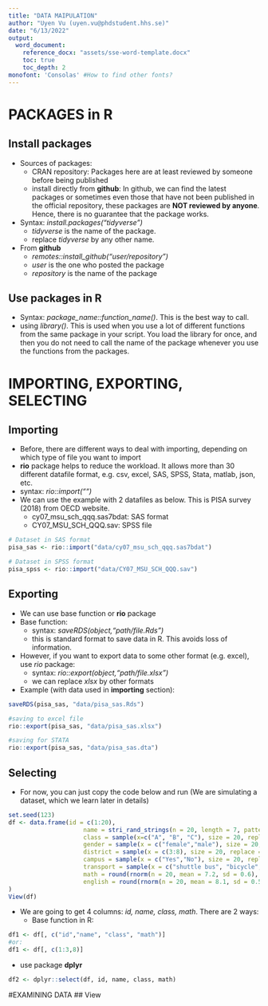 ```yaml
---
title: "DATA MAIPULATION"
author: "Uyen Vu (uyen.vu@phdstudent.hhs.se)"
date: "6/13/2022"
output: 
  word_document:
    reference_docx: "assets/sse-word-template.docx"
    toc: true
    toc_depth: 2
monofont: 'Consolas' #How to find other fonts?
---
```


\newpage

# PACKAGES in R
## Install packages
- Sources of packages:
  + CRAN repository: Packages here are at least reviewed by someone before being published
  + install directly from **github**: In github, we can find the latest packages or sometimes even those that have not been published in the official repository, these packages are **NOT reviewed by anyone**. Hence, there is no guarantee that the package works.

- Syntax: *install.packages("tidyverse")*
  + *tidyverse* is the name of the package.
  + replace *tidyverse* by any other name.
  
- From **github**
  + *remotes::install_github("user/repository")*
  + *user* is the one who posted the package
  + *repository* is the name of the package

## Use packages in R
- Syntax: *package_name::function_name()*. This is the best way to call.
- using *library()*. This is used when you use a lot of different functions from the same package in your script. You load the library for once, and then you do not need to call the name of the package whenever you use the functions from the packages.

# IMPORTING, EXPORTING, SELECTING
## Importing
- Before, there are different ways to deal with importing, depending on which type of file you want to import
- **rio** package helps to reduce the workload. It allows more than 30 different datafile format, e.g. csv, excel, SAS, SPSS, Stata, matlab, json, etc.
- syntax: *rio::import("")*
- We can use the example with 2 datafiles as below. This is PISA survey (2018) from OECD website.
  + cy07_msu_sch_qqq.sas7bdat: SAS format
  + CY07_MSU_SCH_QQQ.sav: SPSS file

```r
# Dataset in SAS format
pisa_sas <- rio::import("data/cy07_msu_sch_qqq.sas7bdat")
```

```r
# Dataset in SPSS format
pisa_spss <- rio::import("data/CY07_MSU_SCH_QQQ.sav")
```

## Exporting
- We can use base function or **rio** package
- Base function:
  + syntax: *saveRDS(object,"path/file.Rds")*
  + this is standard format to save data in R. This avoids loss of information.
- However, if you want to export data to some other format (e.g. excel), use *rio* package:
  + syntax: *rio::export(object,"path/file.xlsx")*
  + we can replace *xlsx* by other formats
- Example (with data used in **importing** section):

```r
saveRDS(pisa_sas, "data/pisa_sas.Rds")
```

```r
#saving to excel file
rio::export(pisa_sas, "data/pisa_sas.xlsx")
```

```r
#saving for STATA
rio::export(pisa_sas, "data/pisa_sas.dta")
```

## Selecting
- For now, you can just copy the code below and run (We are simulating a dataset, which we learn later in details)

```r
set.seed(123)
df <- data.frame(id = c(1:20),
                     name = stri_rand_strings(n = 20, length = 7, pattern = "[A-Za-z0-9]"),
                     class = sample(x=c("A", "B", "C"), size = 20, replace = TRUE, prob = c(0.3,0.3,0.4)),
                     gender = sample(x = c("female","male"), size = 20, replace = TRUE, prob = c(0.5,0.5)),
                     district = sample(x = c(3:8), size = 20, replace = TRUE, prob = c(0.2,0.1,0.25,0.15,0.2,0.1)),
                     campus = sample(x = c("Yes","No"), size = 20, replace = TRUE, prob = c(0.3,0.7)),
                     transport = sample(x = c("shuttle bus", "bicycle", "car"), size = 20, replace = TRUE, prob = c(0.55,0.2,0.25)),
                     math = round(rnorm(n = 20, mean = 7.2, sd = 0.6), 1),
                     english = round(rnorm(n = 20, mean = 8.1, sd = 0.5), 1)
)
View(df)
```

- We are going to get 4 columns: *id, name, class, math*. There are 2 ways:
  + Base function in R:
  
```r
df1 <- df[, c("id","name", "class", "math")]
#or:
df1 <- df[, c(1:3,8)]
```

  + use package **dplyr**

```r
df2 <- dplyr::select(df, id, name, class, math)
```

#EXAMINING DATA
## View























